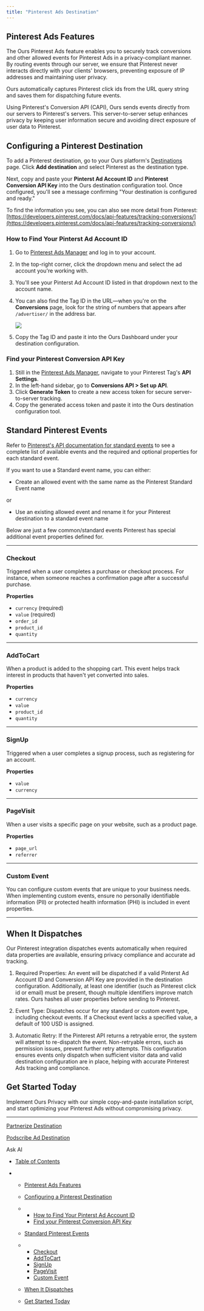 ```yaml
---
title: "Pinterest Ads Destination"
---
```


## Pinterest Ads Features

The Ours Pinterest Ads feature enables you to securely track conversions and other allowed events for Pinterest Ads in a privacy-compliant manner. By routing events through our server, we ensure that Pinterest never interacts directly with your clients' browsers, preventing exposure of IP addresses and maintaining user privacy.

Ours automatically captures Pinterest click ids from the URL query string and saves them for dispatching future events.

Using Pinterest's Conversion API (CAPI), Ours sends events directly from our servers to Pinterest's servers. This server-to-server setup enhances privacy by keeping user information secure and avoiding direct exposure of user data to Pinterest.

## Configuring a Pinterest Destination

To add a Pinterest destination, go to your Ours platform's [Destinations](https://app.oursprivacy.com/destinations) page. Click **Add destination** and select Pinterest as the destination type.

Next, copy and paste your **Pinterst Ad Account ID** and **Pinterest Conversion API Key** into the Ours destination configuration tool. Once configured, you'll see a message confirming "Your destination is configured and ready."

To find the information you see, you can also see more detail from Pinterest: [https://developers.pinterest.com/docs/api-features/tracking-conversions/](https://developers.pinterest.com/docs/api-features/tracking-conversions/)

### How to Find Your Pinterst Ad Account ID

1. Go to [Pinterest Ads Manager](https://ads.pinterest.com/) and log in to your account.

2. In the top-right corner, click the dropdown menu and select the ad account you're working with.

3. You'll see your Pinterst Ad Account ID listed in that dropdown next to the account name.

4. You can also find the Tag ID in the URL—when you're on the **Conversions** page, look for the string of numbers that appears after `/advertiser/` in the address bar.

   ![](/images/docs/5976832955a8f30de96758aa7f182acefadc9a689ab4b4418db3b0bb196f4679-image.png)

5. Copy the Tag ID and paste it into the Ours Dashboard under your destination configuration.

### Find your Pinterest Conversion API Key

1. Still in the [Pinterest Ads Manager](https://ads.pinterest.com/), navigate to your Pinterest Tag's **API Settings**.
2. In the left-hand sidebar, go to **Conversions API > Set up API**.
3. Click **Generate Token** to create a new access token for secure server-to-server tracking.
4. Copy the generated access token and paste it into the Ours destination configuration tool.

## Standard Pinterest Events

Refer to [Pinterest's API documentation for standard events](https://developers.pinterest.com/docs/api/v5/events-create/) to see a complete list of available events and the required and optional properties for each standard event.

If you want to use a Standard event name, you can either:

* Create an allowed event with the same name as the Pinterest Standard Event name

or

* Use an existing allowed event and rename it for your Pinterest destination to a standard event name

Below are just a few common/standard events Pinterest has special additional event properties defined for.

***

### Checkout

Triggered when a user completes a purchase or checkout process. For instance, when someone reaches a confirmation page after a successful purchase.

**Properties**

* `currency` (required)
* `value` (required)
* `order_id`
* `product_id`
* `quantity`

***

### AddToCart

When a product is added to the shopping cart. This event helps track interest in products that haven't yet converted into sales.

**Properties**

* `currency`
* `value`
* `product_id`
* `quantity`

***

### SignUp

Triggered when a user completes a signup process, such as registering for an account.

**Properties**

* `value`
* `currency`

***

### PageVisit

When a user visits a specific page on your website, such as a product page.

**Properties**

* `page_url`
* `referrer`

***

### Custom Event

You can configure custom events that are unique to your business needs. When implementing custom events, ensure no personally identifiable information (PII) or protected health information (PHI) is included in event properties.

***

## When It Dispatches

Our Pinterest integration dispatches events automatically when required data properties are available, ensuring privacy compliance and accurate ad tracking.

1. Required Properties: An event will be dispatched if a valid Pinterst Ad Account ID and Conversion API Key are provided in the destination configuration. Additionally, at least one identifier (such as Pinterest click id or email) must be present, though multiple identifiers improve match rates. Ours hashes all user properties before sending to Pinterest.

2. Event Type: Dispatches occur for any standard or custom event type, including checkout events. If a Checkout event lacks a specified value, a default of 100 USD is assigned.

3. Automatic Retry: If the Pinterest API returns a retryable error, the system will attempt to re-dispatch the event. Non-retryable errors, such as permission issues, prevent further retry attempts. This configuration ensures events only dispatch when sufficient visitor data and valid destination configuration are in place, helping with accurate Pinterest Ads tracking and compliance.

## Get Started Today

Implement Ours Privacy with our simple copy-and-paste installation script, and start optimizing your Pinterest Ads without compromising privacy.

***

[Partnerize Destination](/docs/partnerize)

[Podscribe Ad Destination](/docs/podscribe)

Ask AI

* [Table of Contents](#)

* * [Pinterest Ads Features](#pinterest-ads-features)

  * [Configuring a Pinterest Destination](#configuring-a-pinterest-destination)

  * * [How to Find Your Pinterst Ad Account ID](#how-to-find-your-pinterst-ad-account-id)
    * [Find your Pinterest Conversion API Key](#find-your-pinterest-conversion-api-key)

  * [Standard Pinterest Events](#standard-pinterest-events)

  * * [Checkout](#checkout)
    * [AddToCart](#addtocart)
    * [SignUp](#signup)
    * [PageVisit](#pagevisit)
    * [Custom Event](#custom-event)

  * [When It Dispatches](#when-it-dispatches)

  * [Get Started Today](#get-started-today)
